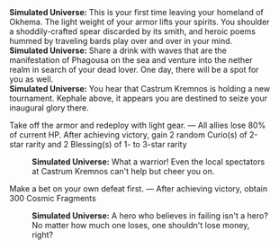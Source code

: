 {{Dialogue Start}}
:'''Simulated Universe:''' This is your first time leaving your homeland of Okhema. The light weight of your armor lifts your spirits. You shoulder a shoddily-crafted spear discarded by its smith, and heroic poems hummed by traveling bards play over and over in your mind.
:'''Simulated Universe:''' Share a drink with waves that are the manifestation of Phagousa on the sea and venture into the nether realm in search of your dead lover. One day, there will be a spot for you as well.
:'''Simulated Universe:''' You hear that Castrum Kremnos is holding a new tournament. Kephale above, it appears you are destined to seize your inaugural glory there.
:{{DIcon|Star}} Take off the armor and redeploy with light gear. &mdash; All allies lose 80% of current HP. After achieving victory, gain 2 random Curio(s) of 2-star rarity and 2 Blessing(s) of 1- to 3-star rarity
::'''Simulated Universe:''' What a warrior! Even the local spectators at Castrum Kremnos can't help but cheer you on.
:{{DIcon|Star}} Make a bet on your own defeat first. &mdash; After achieving victory, obtain 300 Cosmic Fragments
::'''Simulated Universe:''' A hero who believes in failing isn't a hero? No matter how much one loses, one shouldn't lose money, right?
{{Dialogue End}}